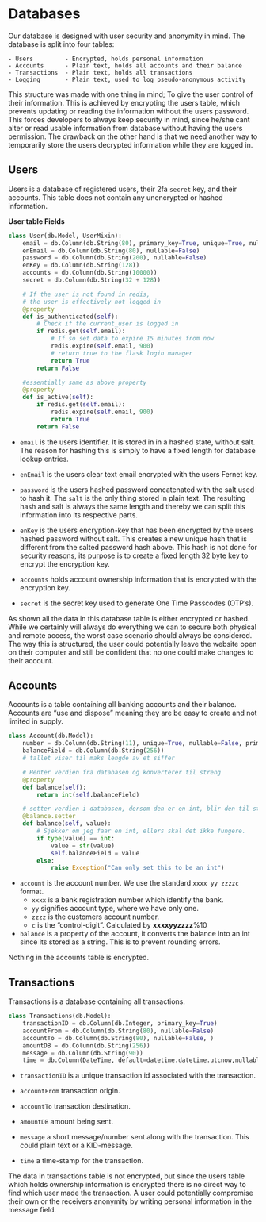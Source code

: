 # Databases {#databases}

Our database is designed with user security and anonymity in mind. The database is split into four tables:

```
- Users         - Encrypted, holds personal information
- Accounts      - Plain text, holds all accounts and their balance
- Transactions  - Plain text, holds all transactions
- Logging       - Plain text, used to log pseudo-anonymous activity
```

This structure was made with one thing in mind; To give the user control of their information. This is achieved by encrypting the users table, which prevents
updating or reading the information without the users password. This forces developers to always keep security in mind, since he/she cant alter or read usable information from database without having the users permission. The drawback on the other hand is that we need another way to temporarily store the users decrypted information while they are logged in.


## Users {#databases-users}

Users is a database of registered users, their 2fa `secret` key, and their accounts. This table does not contain any unencrypted or hashed information.

**User table Fields**
```python
class User(db.Model, UserMixin):
    email = db.Column(db.String(80), primary_key=True, unique=True, nullable=False)
    enEmail = db.Column(db.String(80), nullable=False)
    password = db.Column(db.String(200), nullable=False)
    enKey = db.Column(db.String(128))
    accounts = db.Column(db.String(10000))
    secret = db.Column(db.String(32 + 128))

    # If the user is not found in redis,
    # the user is effectively not logged in
    @property
    def is_authenticated(self):
        # Check if the current_user is logged in
        if redis.get(self.email):
            # If so set data to expire 15 minutes from now
            redis.expire(self.email, 900)
            # return true to the flask login manager
            return True
        return False

    #essentially same as above property
    @property
    def is_active(self):
        if redis.get(self.email):
            redis.expire(self.email, 900)
            return True
        return False
```

- `email` is the users identifier. It is stored in in a hashed state, without salt. The reason for hashing this is simply to have a fixed length for database lookup entries.

- `enEmail` is the users clear text email encrypted with the users Fernet key.

- `password` is the users hashed password concatenated with the salt used to hash it. The `salt` is the only thing stored in plain text. The resulting hash and salt is always the same length and thereby we can split this information into its respective parts.

- `enKey` is the users encryption-key that has been encrypted by the users hashed password without salt. This creates a new unique hash that is different from the salted password hash above. This hash is not done for security reasons, its purpose is to create a fixed length 32 byte key to encrypt the encryption key.

- `accounts` holds account ownership information that is encrypted with the encryption key.

- `secret` is the secret key used to generate One Time Passcodes (OTP's). 

As shown all the data in this database table is either encrypted or hashed. While we certainly will always do everything we can to secure both physical and remote access, the worst case scenario should always be considered. The way this is structured, the user could potentially leave the website open on their computer and still be confident that no one could make changes to their account.

## Accounts {#databases-accounts}

Accounts is a table containing all banking accounts and their balance. Accounts are "use and dispose" meaning they are be easy to create and not limited in supply.

```python
class Account(db.Model):
    number = db.Column(db.String(11), unique=True, nullable=False, primary_key=True)
    balanceField = db.Column(db.String(256))  
    # tallet viser til maks lengde av et siffer

    # Henter verdien fra databasen og konverterer til streng
    @property
    def balance(self):
        return int(self.balanceField)

    # setter verdien i databasen, dersom den er en int, blir den til streng
    @balance.setter
    def balance(self, value):
        # Sjekker om jeg faar en int, ellers skal det ikke fungere.
        if type(value) == int:
            value = str(value)
            self.balanceField = value
        else:
            raise Exception("Can only set this to be an int")

```

- `account` is the account number. We use the standard `xxxx yy zzzzc` format. 
    - `xxxx`    is a bank registration number which identify the bank.
    - `yy`      signifies account type, where we have only one. 
    - `zzzz`    is the customers account number.
    - `c`       is the "control-digit". Calculated by **xxxxyyzzzz**%10

- `balance` is a property of the account, it converts the balance into an int since its stored as a string. This is to prevent rounding errors. 

Nothing in the accounts table is encrypted.


## Transactions {#databases-transactions}

Transactions is a database containing all transactions.

```python
class Transactions(db.Model):
    transactionID = db.Column(db.Integer, primary_key=True)
    accountFrom = db.Column(db.String(80), nullable=False)
    accountTo = db.Column(db.String(80), nullable=False, )
    amountDB = db.Column(db.String(256))
    message = db.Column(db.String(90))
    time = db.Column(DateTime, default=datetime.datetime.utcnow,nullable=False)
```

- `transactionID` is a unique transaction id associated with the transaction.

- `accountFrom` transaction origin.
 
- `accountTo` transaction destination.

- `amountDB` amount being sent. 

- `message` a short message/number sent along with the transaction. This could plain text or a KID-message.

- `time` a time-stamp for the transaction.

The data in transactions table is not encrypted, but since the users table which holds ownership information is encrypted there is no direct way to find which user made the transaction. A user could potentially compromise their own or the receivers anonymity by writing personal information in the message field.

